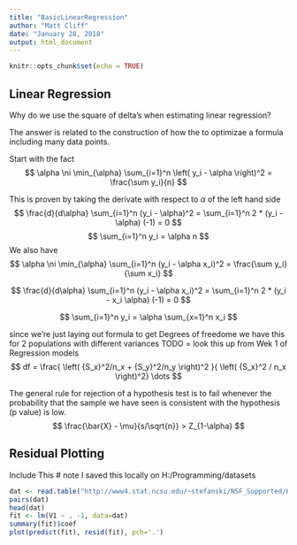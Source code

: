 ```yaml
---
title: "BasicLinearRegression"
author: "Matt Cliff"
date: "January 28, 2018"
output: html_document
---
```


```r
knitr::opts_chunk$set(echo = TRUE)
```

## Linear Regression

Why do we use the square of delta's when estimating linear regression?

The answer is related to the construction of how the to optimizae a formula including many data points.

Start with the fact
$$
\alpha \ni \min_{\alpha} \sum_{i=1}^n \left( y_i - \alpha \right)^2 = \frac{\sum y_i}{n}
$$

This is proven by taking the derivate with respect to $\alpha$ of the left hand side
$$
\frac{d}{d\alpha} \sum_{i=1}^n (y_i - \alpha)^2 =
\sum_{i=1}^n 2 * (y_i - \alpha) (-1) = 0
$$
$$
\sum_{i=1}^n y_i = \alpha  n
$$
We also have
$$
\alpha \ni \min_{\alpha} \sum_{i=1}^n (y_i - \alpha x_i)^2 = \frac{\sum y_i}{\sum x_i}
$$


$$
\frac{d}{d\alpha} \sum_{i=1}^n (y_i - \alpha x_i)^2 =
\sum_{i=1}^n 2 * (y_i - x_i \alpha) (-1) = 0
$$

$$
\sum_{i=1}^n y_i = \alpha \sum_{x=1}^n   x_i
$$

since we're just laying out formula  to get Degrees of freedome we have this for 2 populations with different variances  TODO = look this up from Wek 1 of Regression models
$$
df = \frac{ \left( {S_x}^2/n_x + {S_y}^2/n_y \right)^2 }{ \left( {S_x}^2 / n_x \right)^2} \dots
$$


The general rule for rejection of a hypothesis test is to fail whenever the probability that the sample we have seen is consistent with the hypothesis (p value) is low.
$$
\frac{\bar{X} - \mu}{s/\sqrt{n}} > Z_{1-\alpha}
$$

## Residual Plotting
Include This
#  note I saved this locally on H:/Programming/datasets
```r
dat <- read.table("http://www4.stat.ncsu.edu/~stefanski/NSF_Supported/Hidden_Images/orly_owl_files/orly_owl_Lin_4p_5_flat.txt", header=FALSE)
pairs(dat)
head(dat)
fit <- lm(V1 ~ . -1, data=dat)
summary(fit)$coef
plot(predict(fit), resid(fit), pch='.')
```

